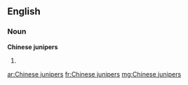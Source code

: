 ==English==

===Noun===
'''Chinese junipers'''

# {{plural of|Chinese juniper}}

[[ar:Chinese junipers]]
[[fr:Chinese junipers]]
[[mg:Chinese junipers]]